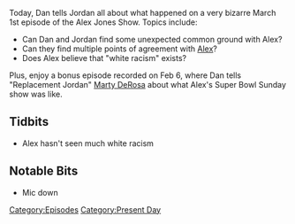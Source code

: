 {{DEFAULTSORT:
    #_EPISODE_0018:March 1, 2017/Super Bowl Bonus
}}{{Episode
    | title           = March 1, 2017/Super Bowl Bonus
    | caption         = Listen to this episode on [https://knowledgefight.libsyn.com/knowledge-fight-march-1-2017super-bowl-bonus Libsyn] [https://open.spotify.com/episode/20mPfCX3boNCtaQCrWVWMx Spotify], Read the [[Transcript/18: March 1, 2017/Super Bowl Bonus|Unofficial Transcript]]
    | episodeNumber   = 18
    | length          = 02:05:05
    | airDate         = March 3, 2017
    | coverageDate    = March 1, 2017
    | episodeType     = [[:Category:Present Day|Present Day]]
    | previousEpisode = [[17: February 7, 2017]]
    | nextEpisode     = [[19: March 3, 2017]]
}}

{{Stub}}

Today, Dan tells Jordan all about what happened on a very bizarre March 1st episode of the Alex Jones Show. Topics include:

*Can Dan and Jordan find some unexpected common ground with Alex?
*Can they find multiple points of agreement with [[Alex Jones|Alex]]?
*Does Alex believe that "white racism" exists?

Plus, enjoy a bonus episode recorded on Feb 6, where Dan tells "Replacement Jordan" [[Marty DeRosa]] about what Alex's Super Bowl Sunday show was like.

==Tidbits==

*Alex hasn't seen much white racism

==Notable Bits==

*Mic down

[[Category:Episodes]]
[[Category:Present Day]]
